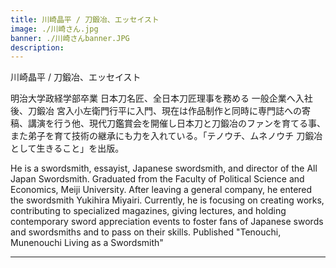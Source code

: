 ```yaml
---
title: 川崎晶平 / 刀鍛冶、エッセイスト
image: ./川崎さん.jpg
banner: ./川崎さんbanner.JPG
description: 
---
```


<th>川崎晶平 / 刀鍛冶、エッセイスト</th>

明治大学政経学部卒業
日本刀名匠、全日本刀匠理事を務める
一般企業へ入社後、刀鍛冶 宮入小左衛門行平に入門、現在は作品制作と同時に専門誌への寄稿、講演を行う他、現代刀鑑賞会を開催し日本刀と刀鍛冶のファンを育てる事、また弟子を育て技術の継承にも力を入れている。「テノウチ、ムネノウチ 刀鍛冶として生きること」を出版。


<Row>

He is a swordsmith, essayist, Japanese swordsmith, and director of the All Japan Swordsmith. Graduated from the Faculty of Political Science and Economics, Meiji University. After leaving a general company, he entered the swordsmith Yukihira Miyairi. Currently, he is focusing on creating works, contributing to specialized magazines, giving lectures, and holding contemporary sword appreciation events to foster fans of Japanese swords and swordsmiths and to pass on their skills. Published "Tenouchi, Munenouchi Living as a Swordsmith"
</Row>

---

